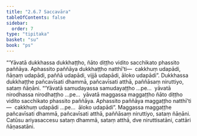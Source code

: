 ```yaml
---
title: "2.6.7 Saccavāra"
tableOfContents: false
sidebar:
  order: 7
type: "tipitaka"
basket: "su"
book: "ps"
---
```



<DynamicBreadcrumb />

<Division number="36" book="ps" bookNo="26" page="40">

<Paragraph number="1612" book="ps">
“‘Yāvatā dukkhassa dukkhaṭṭho, ñāto diṭṭho vidito sacchikato phassito paññāya. Aphassito paññāya dukkhaṭṭho natthī’ti—  cakkhuṃ udapādi, ñāṇaṃ udapādi, paññā udapādi, vijjā udapādi, āloko udapādi”. Dukkhassa dukkhaṭṭhe pañcavīsati dhammā, pañcavīsati atthā, paññāsaṃ niruttiyo, sataṃ ñāṇāni.
</Paragraph>

<Paragraph number="1613" book="ps">
“‘Yāvatā samudayassa samudayaṭṭho …pe…  yāvatā nirodhassa nirodhaṭṭho …pe…  yāvatā maggassa maggaṭṭho ñāto diṭṭho vidito sacchikato phassito paññāya. Aphassito paññāya maggaṭṭho natthī’ti—  cakkhuṃ udapādi …pe…  āloko udapādi”. Maggassa maggaṭṭhe pañcavīsati dhammā, pañcavīsati atthā, paññāsaṃ niruttiyo, sataṃ ñāṇāni.
</Paragraph>

<Paragraph number="1614" book="ps">
Catūsu ariyasaccesu sataṃ dhammā, sataṃ atthā, dve niruttisatāni, cattāri ñāṇasatāni.
</Paragraph>
</Division>